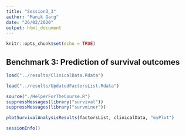 ```yaml
---
title: "Session3_3"
author: "Manik Garg"
date: "26/02/2020"
output: html_document
---
```


```r
knitr::opts_chunk$set(echo = TRUE)
```

## Benchmark 3: Prediction of survival outcomes

```r
load("../results/ClinicalData.Rdata")
```

```r
load("../results/UpdatedFactorsList.Rdata")
```

```r
source("./HelperForTheCourse.R")
suppressMessages(library("survival"))
suppressMessages(library("survminer"))
```

```r
plotSurvivalAnalysisResults(factorsList, clinicalData, "myPlot")
```

```r
sessionInfo()
```